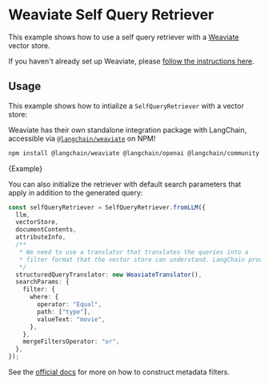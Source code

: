 # Weaviate Self Query Retriever

This example shows how to use a self query retriever with a [Weaviate](https://weaviate.io/) vector store.

If you haven't already set up Weaviate, please [follow the instructions here](/docs/integrations/vectorstores/weaviate).

## Usage

This example shows how to intialize a `SelfQueryRetriever` with a vector store:

Weaviate has their own standalone integration package with LangChain, accessible via [`@langchain/weaviate`](https://www.npmjs.com/package/@langchain/weaviate) on NPM!


<IntegrationInstallTooltip></IntegrationInstallTooltip>

```bash npm2yarn
npm install @langchain/weaviate @langchain/openai @langchain/community
```


<CodeBlock language="typescript">{Example}</CodeBlock>

You can also initialize the retriever with default search parameters that apply in
addition to the generated query:

```typescript
const selfQueryRetriever = SelfQueryRetriever.fromLLM({
  llm,
  vectorStore,
  documentContents,
  attributeInfo,
  /**
   * We need to use a translator that translates the queries into a
   * filter format that the vector store can understand. LangChain provides one here.
   */
  structuredQueryTranslator: new WeaviateTranslator(),
  searchParams: {
    filter: {
      where: {
        operator: "Equal",
        path: ["type"],
        valueText: "movie",
      },
    },
    mergeFiltersOperator: "or",
  },
});
```

See the [official docs](https://weaviate.io/developers/weaviate/api/graphql/filters) for more on how to construct metadata filters.

